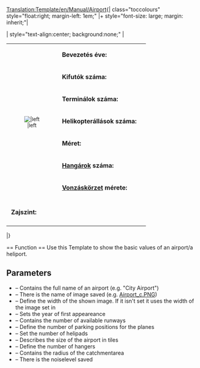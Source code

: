 <noinclude>[[Translation:Template/en/Manual/Airport]]</noinclude><noinclude></noinclude>{| class="toccolours" style="float:right; margin-left: 1em;"
|+ style="font-size: large; margin: inherit;"|'''{{{Fullname}}}'''

| style="text-align:center; background:none;" |
{| class="toccolours"
|rowspan="8" style="text-align:center; font-size:smaller;"|[[File:{{{image}}}|{{{imagewidth}}}|left]]
|&nbsp;'''Bevezetés éve:''' || {{{Entry}}}
|-
|&nbsp;'''Kifutók száma:''' || {{{Runways}}}
|-
|&nbsp;'''Terminálok száma:''' || {{{Ramps}}}
|-
|&nbsp;'''Helikopterállások száma:''' || {{{Heli}}}
|-
|&nbsp;'''Méret:''' || {{{size}}}
|-
|&nbsp;'''[[hu/Manual/Járműtelepek|Hangárok]] száma:''' || {{{hangars}}}
|-
|&nbsp;'''[[hu/Manual/Vonzáskörzet|Vonzáskörzet]] mérete:''' || {{{catchment}}}
|-
|-
|&nbsp;'''Zajszint:''' || {{{noise}}}
|-
|}

|}

<noinclude>== Function ==
Use this Template to show the basic values of an airport/a heliport.
== Parameters ==
* {{{Fullname}}} – Contains the full name of an airport (e.g. "City Airport")
* {{{image}}} – There is the name of image saved (e.g. [[:File:en/Manual/Airport c.png|Airport_c.PNG]])
* {{{imagewidth}}} – Define the width of the shown image. If it isn't set it uses the width of the image set in {{{image}}}
* {{{Entry}}} – Sets the year of first appeareance
* {{{Runways}}} – Contains the number of available runways
* {{{Ramps}}} – Define the number of parking positions for the planes
* {{{Heli}}} – Set the number of helipads
* {{{size}}} – Describes the size of the airport in tiles
* {{{hangars}}} – Define the number of hangers
* {{{catchment}}} – Contains the radius of the catchmentarea
* {{{noise}}} – There is the noiselevel saved</noinclude>